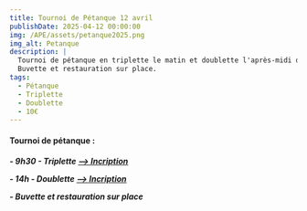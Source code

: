 ```yaml
---
title: Tournoi de Pétanque 12 avril
publishDate: 2025-04-12 00:00:00
img: /APE/assets/petanque2025.png
img_alt: Petanque
description: |
  Tournoi de pétanque en triplette le matin et doublette l'après-midi du 12 avril au stade de Ste Anne / Gervonde.
  Buvette et restauration sur place.
tags:
  - Pétanque
  - Triplette
  - Doublette
  - 10€
---
```

<h4>
<p>Tournoi de pétanque :</p>
</h4>
<h5>
<p>
 - 9h30 - Triplette <a href="https://framaforms.org/petanque-12-avril-triplette-9h30-1742230236" target="_blank">--> Incription</a>
</p>
<p>
 - 14h - Doublette <a href="https://framaforms.org/petanque-12-avril-doublette-14h-1742230706" target="_blank">--> Incription</a>
</p>
<p> 
 - Buvette et restauration sur place
</p>
</h5>
